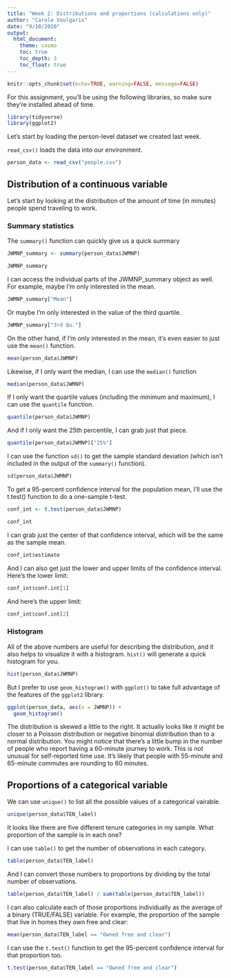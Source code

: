 ```yaml
---
title: "Week 2: Distributions and proportions (calculations only)"
author: "Carole Voulgaris"
date: "9/10/2020"
output: 
  html_document:
    theme: cosmo
    toc: true
    toc_depth: 3
    toc_float: true
---
```


```r
knitr::opts_chunk$set(echo=TRUE, warning=FALSE, message=FALSE)
```

For this assignment, you'll be using the following libraries, so make sure they're installed ahead of time.

```r
library(tidyverse)
library(ggplot2)
```

Let's start by loading the person-level dataset we created last week.

`read_csv()` loads the data into our environment.

```r
person_data <- read_csv("people.csv")
```

## Distribution of a continuous variable
Let's start by looking at the distribution of the amount of time (in minutes) people spend traveling to work. 

### Summary statistics
The `summary()` function can quickly give us a quick summary 

```r
JWMNP_summary <- summary(person_data$JWMNP)

JWMNP_summary
```

I can access the individual parts of the JWMNP_summary object as well. For example, maybe I'm only interested in the mean.

```r
JWMNP_summary["Mean"]
```

Or maybe I'm only interested in the value of the third quartile.

```r
JWMNP_summary["3rd Qu."]
```

On the other hand, if I'm only interested in the mean, it's even easier to just use the `mean()` function.

```r
mean(person_data$JWMNP)
```

Likewise, if I only want the median, I can use the `median()` function

```r
median(person_data$JWMNP)
```

If I only want the quartile values (including the minimum and maximum), I can use the `quantile` function.

```r
quantile(person_data$JWMNP)
```

And if I only want the 25th percentile, I can grab just that piece.

```r
quantile(person_data$JWMNP)["25%"]
```

I can use the function `sd()` to get the sample standard deviation (which isn't included in the output of the `summary()` function).

```r
sd(person_data$JWMNP)
```

To get a 95-percent confidence interval for the population mean, I'll use the t.test() function to do a one-sample t-test.

```r
conf_int <- t.test(person_data$JWMNP)

conf_int
```

I can grab just the center of that confidence interval, which will be the same as the sample mean.

```r
conf_int$estimate
```

And I can also get just the lower and upper limits of the confidence interval. Here's the lower limit:

```r
conf_int$conf.int[1]
```

And here's the upper limit:

```r
conf_int$conf.int[2]
```

### Histogram
All of the above numbers are useful for describing the distribution, and it also helps to visualize it with a histogram. `hist()` will generate a quick histogram for you.

```r
hist(person_data$JWMNP)
```

But I prefer to use `geom_histogram()` with `ggplot()` to take full advantage of the features of the `ggplot2` library.

```r
ggplot(person_data, aes(x = JWMNP)) +
  geom_histogram()
```

The distribution is skewed a little to the right. It actually looks like it might be closer to a Poisson distribution or negative binomial distribution than to a normal distribution. You might notice that there's a little bump in the number of people who report having a 60-minute journey to work. This is not unusual for self-reported time use. It's likely that people with 55-minute and 65-minute commutes are rounding to 60 minutes.

## Proportions of a categorical variable

We can use `unique()` to list all the possible values of a categorical vairable.

```r
unique(person_data$TEN_label)
```

It looks like there are five different tenure categories in my sample. What proportion of the sample is in each one?

I can use `table()` to get the number of observations in each category.

```r
table(person_data$TEN_label)
```

And I can convert those numbers to proportions by dividing by the total number of observations.

```r
table(person_data$TEN_label) / sum(table(person_data$TEN_label))
```

I can also calculate each of those proportions individually as the average of a binary (TRUE/FALSE) variable. For example, the proportion of the sample that live in homes they own free and clear:

```r
mean(person_data$TEN_label == "Owned free and clear")
```

I can use the `t.test()` function to get the 95-percent confidence interval for that proportion too.

```r
t.test(person_data$TEN_label == "Owned free and clear")
```
